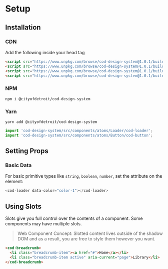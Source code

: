 
<Meta title="COD UXDS/Setup" />

<h1 className="text-center">Setup</h1>

## Installation

### CDN

Add the following inside your head tag

```html
<script src="https://www.unpkg.com/browse/cod-design-system@1.0.1/build/assets/js/main.js"></script>
<script src="https://www.unpkg.com/browse/cod-design-system@1.0.1/build/assets/js/runtime.js"></script>
<script src="https://www.unpkg.com/browse/cod-design-system@1.0.1/build/assets/js/vendors.babel.js"></script>
<script src="https://www.unpkg.com/browse/cod-design-system@1.0.1/build/assets/js/vendors.bootstrap-icons.js"></script>
```

### NPM

`npm i @cityofdetroit/cod-design-system`

### Yarn

`yarn add @cityofdetroit/cod-design-system`

```js
import 'cod-design-system/src/components/atoms/Loader/cod-loader';
import 'cod-design-system/src/components/atoms/Button/cod-button';
```

## Setting Props

### Basic Data

For basic primitive types like `string`, `boolean`, `number`, set the attribute on the element:

```js
<cod-loader data-color="color-1"></cod-loader>
```

## Using Slots

Slots give you full control over the contents of a component. Some components may have multiple slots.

> Web Component Concept:
> Slotted content lives outside of the shadow DOM and as a result, you are free to style them however you want.

```html
<cod-breadcrumb>
  <li class="breadcrumb-item"><a href="#">Home</a></li>
  <li class="breadcrumb-item active" aria-current="page">Library</li>
</cod-breadcrumb>
```
